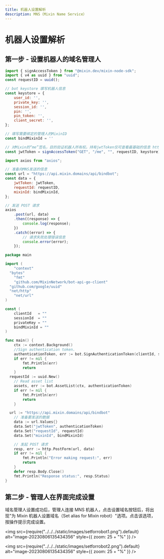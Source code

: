 ```yaml
---
title: 机器人设置解析
description: MNS（Mixin Name Service）
---
```


# 机器人设置解析

## 第一步 - 设置机器人的域名管理人


<Tabs>
<TabItem value="js" label="JavaScript">

```js
import { signAccessToken } from "@mixin.dev/mixin-node-sdk";
import { v4 as uuid } from "uuid";
const requestID = uuid();

// bot keystore 填写机器人信息
const keystore = {
    user_id: '',
    private_key: '',
    session_id: '',
    pin: '',
    pin_token: '',
    client_secret: '',
};

// 填写需要绑定的管理人的MixinID
const bindMixinId = ''

// 对Mixin的“me”签名，目的验证机器人所有权。持有jwtToken仅可查看最基础的信息 https://developers.mixin.one/zh-CN/docs/api/users/profile
const jwtToken = signAccessToken("GET", "/me", "", requestID, keystore);

import axios from "axios";

// 准备向MNS发送的信息
const url = "https://api.mixin.domains/api/bindbot";
const data = {
    jwtToken: jwtToken,
    requestId: requestID,
    mixinId: bindMixinId,
};

// 发送 POST 请求
axios
    .post(url, data)
    .then((response) => {
        console.log(response);
    })
    .catch((error) => {
        // 请求失败处理错误信息
        console.error(error);
    });

```

</TabItem>
<TabItem value="go" label="Go">

```go
package main

import (
	"context"
  "bytes"
	"fmt"
	"github.com/MixinNetwork/bot-api-go-client"
  "github.com/google/uuid"
  "net/http"
	"net/url"
)

const (
	clientId   = ""
	sessionId  = ""
	privateKey = ""
	bindMixinId = ""
)

func main() {
	ctx := context.Background()
	//Sign authentication token.
	authenticationToken, err := bot.SignAuthenticationToken(clientId, sessionId, privateKey, "GET", "/me", "")
	if err != nil {
		fmt.Println(err)
		return
	}
  requestId := uuid.New()
	// Read asset list
	assets, err := bot.AssetList(ctx, authenticationToken)
	if err != nil {
		fmt.Println(err)
		return
	}

  url := "https://api.mixin.domains/api/bindbot"
	// 准备要发送的数据
	data := url.Values{}
	data.Set("jwtToken", authenticationToken)
	data.Set("requestId", requestId)
	data.Set("mixinId", bindMixinId)

	// 发起 POST 请求
	resp, err := http.PostForm(url, data)
	if err != nil {
		fmt.Println("Error making request:", err)
		return
	}
	defer resp.Body.Close()
	fmt.Println("Response status:", resp.Status)
}

```

</TabItem>
</Tabs>

## 第二步 - 管理人在界面完成设置

域名管理人设置成功后，管理人连接 MNS 机器人，点击设置域名按钮后，将出现"为 Mixin 机器人设置域名（Set alias for Mixin robot）"选项。点击该选项，按操作提示完成设置。

<img
  src={require("../../../static/images/setforrobot1.png").default}
  alt="image-20230806135434356"
  style={{ zoom: 25 + "%" }}
/>

<img
  src={require("../../../static/images/setforrobot2.png").default}
  alt="image-20230806135434356"
  style={{ zoom: 25 + "%" }}
/>
